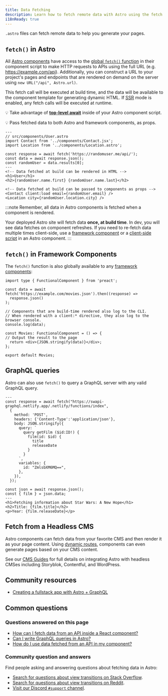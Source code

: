 ```yaml
---
title: Data Fetching
description: Learn how to fetch remote data with Astro using the fetch API.
i18nReady: true
---
```


`.astro` files can fetch remote data to help you generate your pages.

## `fetch()` in Astro

All [Astro components](/en/basics/astro-components/) have access to the [global `fetch()` function](https://developer.mozilla.org/en-US/docs/Web/API/fetch) in their component script to make HTTP requests to APIs using the full URL (e.g. https://example.com/api).
Additionally, you can construct a URL to your project's pages and endpoints that are rendered on demand on the server using `new URL("/api", Astro.url)`.

This fetch call will be executed at build time, and the data will be available to the component template for generating dynamic HTML. If [SSR](/en/guides/server-side-rendering/) mode is enabled, any fetch calls will be executed at runtime.

💡 Take advantage of [**top-level await**](https://developer.mozilla.org/en-US/docs/Web/JavaScript/Reference/Operators/await#top_level_await) inside of your Astro component script.

💡 Pass fetched data to both Astro and framework components, as props.

```astro /await fetch\\(.*?\\)/
---
// src/components/User.astro
import Contact from '../components/Contact.jsx';
import Location from '../components/Location.astro';

const response = await fetch('https://randomuser.me/api/');
const data = await response.json();
const randomUser = data.results[0];
---
<!-- Data fetched at build can be rendered in HTML -->
<h1>User</h1>
<h2>{randomUser.name.first} {randomUser.name.last}</h2>

<!-- Data fetched at build can be passed to components as props -->
<Contact client:load email={randomUser.email} />
<Location city={randomUser.location.city} />
```

:::note
Remember, all data in Astro components is fetched when a component is rendered.

Your deployed Astro site will fetch data **once, at build time**. In dev, you will see data fetches on component refreshes. If you need to re-fetch data multiple times client-side, use a [framework component](/en/guides/framework-components/) or a [client-side script](/en/guides/client-side-scripts/) in an Astro component.
:::


## `fetch()` in Framework Components

The `fetch()` function is also globally available to any [framework components](/en/guides/framework-components/):

```tsx title="src/components/Movies.tsx" /await fetch\\(.*?\\)/
import type { FunctionalComponent } from 'preact';

const data = await fetch('https://example.com/movies.json').then((response) =>
  response.json()
);

// Components that are build-time rendered also log to the CLI.
// When rendered with a client:* directive, they also log to the browser console.
console.log(data);

const Movies: FunctionalComponent = () => {
// Output the result to the page
  return <div>{JSON.stringify(data)}</div>;
};

export default Movies;
```


## GraphQL queries

Astro can also use `fetch()` to query a GraphQL server with any valid GraphQL query.

```astro title="src/components/Film.astro" "await fetch"
---
const response = await fetch("https://swapi-graphql.netlify.app/.netlify/functions/index",
  {
    method: 'POST',
    headers: {'Content-Type':'application/json'},
    body: JSON.stringify({
      query: `
        query getFilm ($id:ID!) {
          film(id: $id) {
            title
            releaseDate
          }
        }
      `,
      variables: {
        id: "ZmlsbXM6MQ==",
      },
    }),
  });

const json = await response.json();
const { film } = json.data;
---
<h1>Fetching information about Star Wars: A New Hope</h1>
<h2>Title: {film.title}</h2>
<p>Year: {film.releaseDate}</p>
```

## Fetch from a Headless CMS

Astro components can fetch data from your favorite CMS and then render it as your page content. Using [dynamic routes](/en/guides/routing/#dynamic-routes), components can even generate pages based on your CMS content.

See our [CMS Guides](/en/guides/cms/) for full details on integrating Astro with headless CMSes including Storyblok, Contentful, and WordPress.

## Community resources

- [Creating a fullstack app with Astro + GraphQL](https://robkendal.co.uk/blog/how-to-build-astro-site-with-graphql/)

## Common questions

### Questions answered on this page

- [How can I fetch data from an API inside a React component?](#fetch-in-framework-components)
- [Can I write GraphQL queries in Astro?](#graphql-queries)
- [How do I use data fetched from an API in my component?](#fetch-in-astro)

### Community question and answers

Find people asking and answering questions about fetching data in Astro:

- [Search for questions about view transitions on Stack Overflow](https://stackoverflow.com/search?q=%5Bastrojs%5D+fetch).
- [Search for questions about view transitions on Reddit](https://www.reddit.com/r/astrojs/search/?q=fetch).
- [Visit our Discord `#support` channel](https://astro.build/chat).